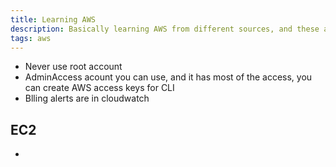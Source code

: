 ```yaml
---
title: Learning AWS
description: Basically learning AWS from different sources, and these are some of the notes I am taking. 
tags: aws
---
```


- Never use root account 
- AdminAccess acount you can use, and it has most of the access, you can create AWS access keys for CLI
- Blling alerts are in cloudwatch

## EC2
- 